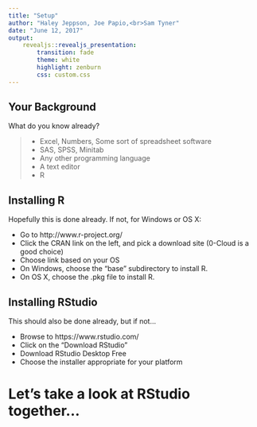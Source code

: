```yaml
---
title: "Setup"
author: "Haley Jeppson, Joe Papio,<br>Sam Tyner"
date: "June 12, 2017"
output: 
    revealjs::revealjs_presentation:
        transition: fade
        theme: white
        highlight: zenburn
        css: custom.css
---
```


## Your Background

What do you know already?

> - Excel, Numbers, Some sort of spreadsheet software
> - SAS, SPSS, Minitab
> - Any other programming language
> - A text editor
> - R

## Installing R

Hopefully this is done already.  If not, for Windows or OS X:

- Go to http://www.r-project.org/
- Click the CRAN link on the left, and pick a download site (0-Cloud is a good choice)
- Choose link based on your OS
- On Windows, choose the "base" subdirectory to install R.
- On OS X, choose the .pkg file to install R.

## Installing RStudio

This should also be done already, but if not...

- Browse to https://www.rstudio.com/
- Click on the "Download RStudio" 
- Download RStudio Desktop Free
- Choose the installer appropriate for your platform

# Let's take a look at RStudio together...
